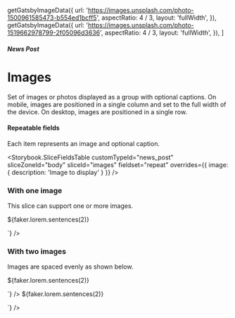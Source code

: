 


  getGatsbyImageData({
    url: 'https://images.unsplash.com/photo-1500961585473-b554ed1bcff5',
    aspectRatio: 4 / 3,
    layout: 'fullWidth',
  }),
  getGatsbyImageData({
    url: 'https://images.unsplash.com/photo-1519662978799-2f05096d3636',
    aspectRatio: 4 / 3,
    layout: 'fullWidth',
  }),
]

<Meta title="News Posts/Images" component={NewsPostBodyImages} />

##### News Post

# Images

Set of images or photos displayed as a group with optional captions. On mobile,
images are positioned in a single column and set to the full width of the
device. On desktop, images are positioned in a single row.

#### Repeatable fields

Each item represents an image and optional caption.

<Storybook.SliceFieldsTable
  customTypeId="news_post"
  sliceZoneId="body"
  sliceId="images"
  fieldset="repeat"
  overrides={{ image: { description: 'Image to display' } }}
/>

### With one image

This slice can support one or more images.

<Canvas withSource="none">
  <Story name="With one image">
    <NewsPostBodyImages nextSharesBg={false}>
      <NewsPostBodyImages.Image
        imageData={images[0]}
        captionHTML={`<p>${faker.lorem.sentences(2)}</p>`}
      />
    </NewsPostBodyImages>
  </Story>
</Canvas>

### With two images

Images are spaced evenly as shown below.

<Canvas withSource="none">
  <Story name="With two images">
    <NewsPostBodyImages nextSharesBg={false}>
      <NewsPostBodyImages.Image
        imageData={images[0]}
        captionHTML={`<p>${faker.lorem.sentences(2)}</p>`}
      />
      <NewsPostBodyImages.Image
        imageData={images[1]}
        captionHTML={`<p>${faker.lorem.sentences(2)}</p>`}
      />
    </NewsPostBodyImages>
  </Story>
</Canvas>
